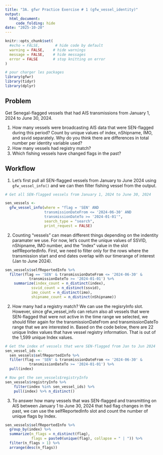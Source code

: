 ```yaml
---
title: "3A. gfwr Practice Exercise # 1 (gfw_vessel_identity)"
output: 
  html_document:
     code_folding: hide
date: "2025-10-20"
---
```


```r

knitr::opts_chunk$set(
  #echo = FALSE,       # hide code by default
  warning = FALSE,    # hide warnings
  message = FALSE,    # hide messages
  error = FALSE       # stop knitting on error
)

# pour charger les packages
library(gfwr)
library(tidyr)
library(dplyr)
```

## Problem

Get Senegal-flagged vessels that had AIS transmissions from January 1, 2024 to June 30, 2024.

1.  How many vessels were broadcasting AIS data that were SEN-flagged during this period? Count by unique values of index, nShipname, IMO, and ssvid separately. Why do you think there are differences in total number per identity variable used?
2.  How many vessels had registry match?
3.  Which fishing vessels have changed flags in the past?

## Workflow

1.  Let's first pull all SEN-flagged vessels from January to June 2024 using `gfw_vessel_info()` and we can then filter fishing vessel from the output.

```r
# Get all SEN-flagged vessels from January 1, 2024 to June 30, 2024

sen_vessels <- 
  gfw_vessel_info(where = "flag = 'SEN' AND 
                  transmissionDateFrom <= '2024-06-30' AND 
                  transmissionDateTo >= '2024-01-01'",
                  search_type = "search", 
                  print_request = FALSE)

```

2.  Counting "vessels" can mean different things depending on the indentity paramater we use. For now, let's count the unique values of SSVID, nShipname, IMO number, and the "index" value in the slot selfReportedInfo. First, we need to filter only for the rows where the transmission start and end dates overlap with our timerange of interest (Jan to June 2024).

```r

sen_vessels$selfReportedInfo %>% 
  filter(flag == 'SEN' & transmissionDateFrom <= '2024-06-30' &
           transmissionDateTo >= '2024-01-01') %>% 
    summarize(index_count = n_distinct(index),
            ssvid_count = n_distinct(ssvid),
            imo_count = n_distinct(imo),
            shipname_count = n_distinct(nShipname))
```

2.  How many had a registry match? We can use the regisryInfo slot. However, since gfw_vessel_info can return also all vessels that were SEN-flagged that were not active in the time range we selected, we should filter again for the transmissionDateFrom and transmissionDateTo range that we are interested in. Based on the code below, there are 22 unique Index values that have vessel registry information. That is out of the 1,599 unique Index values.

```r
# Get the index of vessels that were SEN-flagged from Jan to Jun 2024
sen_vessel_ids <- 
  sen_vessels$selfReportedInfo %>% 
  filter(flag == 'SEN' & transmissionDateFrom <= '2024-06-30' &
           transmissionDateTo >= '2024-01-01') %>%
  pull(index)

# Now get the sen_vessels$registryInfo
sen_vessels$registryInfo %>% 
    filter(index %in% sen_vessel_ids) %>%
    pull(index) %>% n_distinct()
```

3.  To answer how many vessels that was SEN-flagged and transmitting on AIS between January 1 to June 30, 2024 that had flag changes in the past, we can use the selfReportedInfo slot and count the number of unique flags by Index.

```r

sen_vessels$selfReportedInfo %>% 
  group_by(index) %>% 
  summarize(n_flags = n_distinct(flag), 
            flags = paste0(unique(flag), collapse = " | ")) %>% 
  filter(n_flags > 1) %>%
  arrange(desc(n_flags))
```
